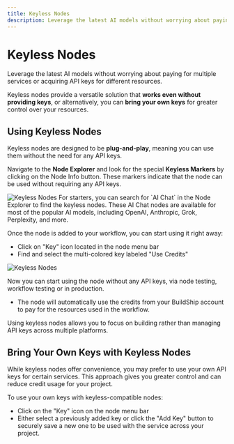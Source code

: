 ```yaml
---
title: Keyless Nodes
description: Leverage the latest AI models without worrying about paying for multiple services or acquiring API keys for different resources.
---
```


# Keyless Nodes


Leverage the latest AI models without worrying about paying for multiple services or acquiring API keys for different resources. 

Keyless nodes provide a versatile solution that **works even without providing keys**, or alternatively, you can **bring your own keys** for greater control over your resources.

## Using Keyless Nodes

Keyless nodes are designed to be **plug-and-play**, meaning you can use them without the need for any API keys. 

Navigate to the **Node Explorer** and look for the special **Keyless Markers** by clicking on the Node Info button. These markers indicate that the node can be used without requiring any API keys.

<Image src={keylessMarker} alt='Keyless Nodes' width={1200} />

<Callout>
For starters, you can search for `AI Chat` in the Node Explorer to find the keyless nodes. These AI Chat nodes are available for most of the popular AI models, including OpenAI, Anthropic, Grok, Perplexity, and more.
</Callout>

Once the node is added to your workflow, you can start using it right away: 

- Click on "Key" icon located in the node menu bar
- Find and select the multi-colored key labeled "Use Credits"

<Image src={keylessChooseKey} alt='Keyless Nodes' width={1200} />

Now you can start using the node without any API keys, via node testing, workflow testing  or in production.

- The node will automatically use the credits from your BuildShip account to pay for the resources used in the workflow.

Using keyless nodes allows you to focus on building rather than managing API keys across multiple platforms.


## Bring Your Own Keys with Keyless Nodes

While keyless nodes offer convenience, you may prefer to use your own API keys for certain services. This approach gives you greater control and can reduce credit usage for your project.

To use your own keys with keyless-compatible nodes:

- Click on the "Key" icon on the node menu bar
- Either select a previously added key or click the "Add Key" button to securely save a new one to be used with the service across your project.

